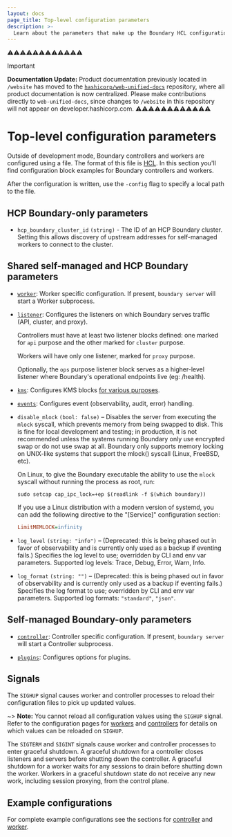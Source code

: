 ```yaml
---
layout: docs
page_title: Top-level configuration parameters
description: >-
  Learn about the parameters that make up the Boundary HCL configuration file. View parameters for HCP and self-managed installations.
---
```


⚠️⚠️⚠️⚠️⚠️⚠️⚠️⚠️⚠️⚠️⚠️⚠️
> [!IMPORTANT]  
> **Documentation Update:** Product documentation previously located in `/website` has moved to the [`hashicorp/web-unified-docs`](https://github.com/hashicorp/web-unified-docs) repository, where all product documentation is now centralized. Please make contributions directly to `web-unified-docs`, since changes to `/website` in this repository will not appear on developer.hashicorp.com.
⚠️⚠️⚠️⚠️⚠️⚠️⚠️⚠️⚠️⚠️⚠️⚠️

# Top-level configuration parameters

[listener]: /boundary/docs/configuration/listener
[controller]: /boundary/docs/configuration/controller
[worker]: /boundary/docs/configuration/workers
[kms]: /boundary/docs/configuration/kms
[plugins]: /boundary/docs/configuration/plugins
[events]: /boundary/docs/configuration/events

Outside of development mode, Boundary controllers and workers are configured
using a file. The format of this file is
[HCL](https://github.com/hashicorp/hcl). In this section you'll find
configuration block examples for Boundary controllers and workers.

After the configuration is written, use the `-config` flag to specify a local
path to the file.

## HCP Boundary-only parameters

- `hcp_boundary_cluster_id` `(string)` - The ID of an HCP Boundary cluster.
  Setting this allows discovery of upstream addresses for self-managed workers
  to connect to the cluster.

## Shared self-managed and HCP Boundary parameters

- [`worker`](/boundary/docs/configuration/workers): Worker specific configuration. If
  present, `boundary server` will start a Worker subprocess.

- [`listener`](/boundary/docs/configuration/listener): Configures the listeners on which
  Boundary serves traffic (API, cluster, and proxy).

  Controllers must have at least two listener blocks defined: one marked for
  `api` purpose and the other marked for `cluster` purpose.

  Workers will have only one listener, marked for `proxy` purpose.

  Optionally, the `ops` purpose listener block serves as a higher-level listener
  where Boundary's operational endpoints live (eg: /health).

- [`kms`](/boundary/docs/configuration/kms): Configures KMS blocks [for various
  purposes](/boundary/docs/secure/encryption/data-encryption).

- [`events`](/boundary/docs/configuration/events): Configures event (observability,
  audit, error) handling.

- `disable_mlock` `(bool: false)` – Disables the server from executing the
  `mlock` syscall, which prevents memory from being swapped to disk. This is
  fine for local development and testing; in production, it is not recommended
  unless the systems running Boundary only use encrypted swap or do not use swap
  at all. Boundary only supports memory locking on UNIX-like systems that
  support the mlock() syscall (Linux, FreeBSD, etc).

  On Linux, to give the Boundary executable the ability to use the `mlock`
  syscall without running the process as root, run:

  ```shell
  sudo setcap cap_ipc_lock=+ep $(readlink -f $(which boundary))
  ```

  If you use a Linux distribution with a modern version of systemd, you can add
  the following directive to the "[Service]" configuration section:

  ```ini
  LimitMEMLOCK=infinity
  ```

- `log_level` `(string: "info")` – (Deprecated: this is being phased out in
  favor of observability and is currently only used as a backup if eventing
  fails.) Specifies the log level to use; overridden by CLI and env var
  parameters. Supported log levels: Trace, Debug, Error, Warn, Info.

- `log_format` `(string: "")` – (Deprecated: this is being phased out in favor
  of observability and is currently only used as a backup if eventing fails.)
  Specifies the log format to use; overridden by CLI and env var parameters.
  Supported log formats: `"standard"`, `"json"`.

## Self-managed Boundary-only parameters

- [`controller`](/boundary/docs/configuration/controller): Controller specific
  configuration. If present, `boundary server` will start a Controller subprocess.

- [`plugins`](/boundary/docs/configuration/plugins): Configures options for plugins.

## Signals

The `SIGHUP` signal causes worker and controller processes to reload their configuration files to pick up updated values.

~> **Note:** You cannot reload all configuration values using the `SIGHUP` signal. Refer to the configuration pages for
[workers](/boundary/docs/configuration/workers) and [controllers](/boundary/docs/configuration/controller) for details
on which values can be reloaded on `SIGHUP`.

The `SIGTERM` and `SIGINT` signals cause worker and controller processes to enter graceful shutdown. A graceful shutdown for a controller closes listeners and servers before shutting down the controller. A graceful shutdown for a worker waits for any sessions to drain
before shutting down the worker. Workers in a graceful shutdown state do not receive any new work, including session proxying, from the control plane.

## Example configurations

For complete example configurations see the sections for
[controller](/boundary/docs/configuration/controller) and
[worker](/boundary/docs/configuration/workers).
